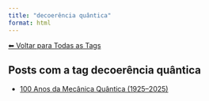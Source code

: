 ```yaml
---
title: "decoerência quântica"
format: html
---
```


[⬅ Voltar para Todas as Tags](../tags.qmd)

## Posts com a tag **decoerência quântica**

- [100 Anos da Mecânica Quântica (1925–2025)](/posts/fisica/100-anos-mecanica-quantica.html)
